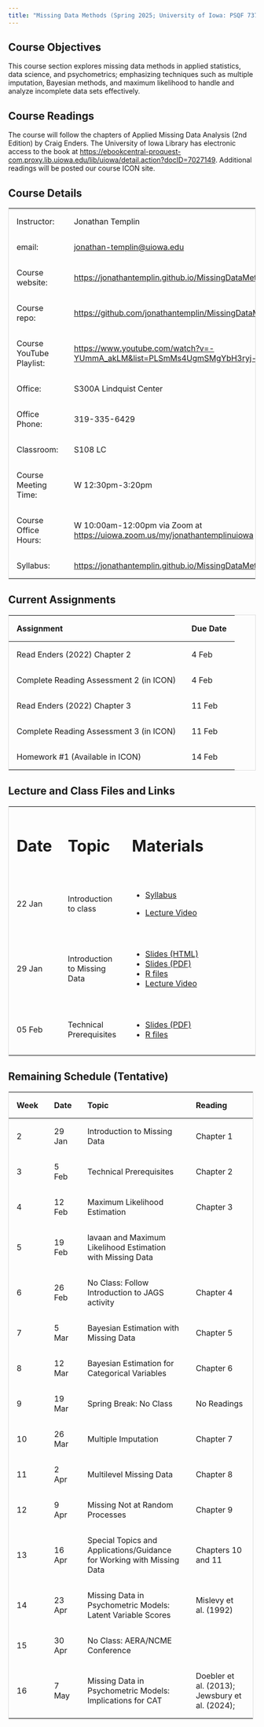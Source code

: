 ```yaml
---
title: "Missing Data Methods (Spring 2025; University of Iowa: PSQF 7375)"
---
```


## Course Objectives

This course section explores missing data methods in applied statistics, data science, and psychometrics; emphasizing techniques such as multiple imputation, Bayesian methods, and maximum likelihood to handle and analyze incomplete data sets effectively.

## Course Readings

The course will follow the chapters of Applied Missing Data Analysis (2nd Edition) by Craig Enders. The University of Iowa Library has electronic access to the book at <https://ebookcentral-proquest-com.proxy.lib.uiowa.edu/lib/uiowa/detail.action?docID=7027149>. Additional readings will be posted our course ICON site.

## Course Details

+--------------------------+---------------------------------------------------------------------------------------+
| Instructor:              | Jonathan Templin                                                                      |
+--------------------------+---------------------------------------------------------------------------------------+
| email:                   | [jonathan-templin\@uiowa.edu](mailto:jonathan-templin@uiowa.edu)                      |
+--------------------------+---------------------------------------------------------------------------------------+
| Course website:          | <https://jonathantemplin.github.io/MissingDataMethods2025/>                           |
+--------------------------+---------------------------------------------------------------------------------------+
| Course repo:             | <https://github.com/jonathantemplin/MissingDataMethods2025>                           |
+--------------------------+---------------------------------------------------------------------------------------+
| Course YouTube Playlist: | <https://www.youtube.com/watch?v=-YUmmA_akLM&list=PLSmMs4UgmSMgYbH3ryj-BTk7F7WWbgWPO> |
+--------------------------+---------------------------------------------------------------------------------------+
| Office:                  | S300A Lindquist Center                                                                |
+--------------------------+---------------------------------------------------------------------------------------+
| Office Phone:            | 319-335-6429                                                                          |
+--------------------------+---------------------------------------------------------------------------------------+
| Classroom:               | S108 LC                                                                               |
+--------------------------+---------------------------------------------------------------------------------------+
| Course Meeting Time:     | W 12:30pm-3:20pm                                                                      |
+--------------------------+---------------------------------------------------------------------------------------+
| Course Office Hours:     | W 10:00am-12:00pm via Zoom at <https://uiowa.zoom.us/my/jonathantemplinuiowa>         |
+--------------------------+---------------------------------------------------------------------------------------+
| Syllabus:                | <https://jonathantemplin.github.io/MissingDataMethods2025/s25mdm_syllabus.html>       |
+--------------------------+---------------------------------------------------------------------------------------+

## Current Assignments

| Assignment                              | Due Date |
|-----------------------------------------|----------|
| Read Enders (2022) Chapter 2            | 4 Feb    |
| Complete Reading Assessment 2 (in ICON) | 4 Feb    |
| Read Enders (2022) Chapter 3            | 11 Feb   |
| Complete Reading Assessment 3 (in ICON) | 11 Feb   |
| Homework #1 (Available in ICON)         | 14 Feb   |

## Lecture and Class Files and Links

```{=html}
<style>
table {
  border-collapse: collapse;
  width: 100%;
  border: 1px solid #ddd;
}

th, td {
  text-align: left;
  padding: 16px;
}
</style>
```

+---------+------------------------------+------------------------------------------------------------------------------------------------------------------------------------------------------------------------------+
| # Date  | # Topic                      | # Materials                                                                                                                                                                  |
+---------+------------------------------+------------------------------------------------------------------------------------------------------------------------------------------------------------------------------+
| 22 Jan  | Introduction to class        | -   [Syllabus](https://jonathantemplin.github.io/MissingDataMethods2025/s25mdm_syllabus.html)                                                                                |
|         |                              |                                                                                                                                                                              |
|         |                              | -   [Lecture Video](https://www.youtube.com/watch?v=-YUmmA_akLM&list=PLSmMs4UgmSMgYbH3ryj-BTk7F7WWbgWPO)                                                                     |
+---------+------------------------------+------------------------------------------------------------------------------------------------------------------------------------------------------------------------------+
| 29 Jan  | Introduction to Missing Data | -   [Slides (HTML)](https://jonathantemplin.github.io/MissingDataMethods2025/_lectures/01_Introduction_to_Missing_Data/01_Introduction_Missing_Data_S2025.html#/title-slide) |
|         |                              | -   [Slides (PDF)](https://jonathantemplin.github.io/MissingDataMethods2025/_lectures/01_Introduction_to_Missing_Data/01_Introduction_Missing_Data_S2025.pdf)                |
|         |                              | -   [R files](https://github.com/jonathantemplin/MissingDataMethods2025/tree/main/_lectures/01_Introduction_to_Missing_Data)                                                 |
|         |                              | -   [Lecture Video](https://youtu.be/UbO_SZXaTcg)                                                                                                                            |
+---------+------------------------------+------------------------------------------------------------------------------------------------------------------------------------------------------------------------------+
| 05 Feb  | Technical Prerequisites      | -   [Slides (PDF)](https://jonathantemplin.github.io/MissingDataMethods2025/_lectures/02_Technical_Prerequisites/02_Technical_Prerequisites_S2025.pdf)                       |
|         |                              | -   [R files](https://github.com/jonathantemplin/MissingDataMethods2025/tree/main/_lectures/02_Technical_Prerequisites)                                                      |
+---------+------------------------------+------------------------------------------------------------------------------------------------------------------------------------------------------------------------------+

## Remaining Schedule (Tentative)

+----------+----------+------------------------------------------------------------------------+------------------------------------------------+
| Week     | Date     | Topic                                                                  | Reading                                        |
+==========+==========+========================================================================+================================================+
| 2        | 29 Jan   | Introduction to Missing Data                                           | Chapter 1                                      |
+----------+----------+------------------------------------------------------------------------+------------------------------------------------+
| 3        | 5 Feb    | Technical Prerequisites                                                | Chapter 2                                      |
+----------+----------+------------------------------------------------------------------------+------------------------------------------------+
| 4        | 12 Feb   | Maximum Likelihood Estimation                                          | Chapter 3                                      |
+----------+----------+------------------------------------------------------------------------+------------------------------------------------+
| 5        | 19 Feb   | lavaan and Maximum Likelihood Estimation with Missing Data             |                                                |
+----------+----------+------------------------------------------------------------------------+------------------------------------------------+
| 6        | 26 Feb   | No Class: Follow Introduction to JAGS activity                         | Chapter 4                                      |
+----------+----------+------------------------------------------------------------------------+------------------------------------------------+
| 7        | 5 Mar    | Bayesian Estimation with Missing Data                                  | Chapter 5                                      |
+----------+----------+------------------------------------------------------------------------+------------------------------------------------+
| 8        | 12 Mar   | Bayesian Estimation for Categorical Variables                          | Chapter 6                                      |
+----------+----------+------------------------------------------------------------------------+------------------------------------------------+
| 9        | 19 Mar   | Spring Break: No Class                                                 | No Readings                                    |
+----------+----------+------------------------------------------------------------------------+------------------------------------------------+
| 10       | 26 Mar   | Multiple Imputation                                                    | Chapter 7                                      |
+----------+----------+------------------------------------------------------------------------+------------------------------------------------+
| 11       | 2 Apr    | Multilevel Missing Data                                                | Chapter 8                                      |
+----------+----------+------------------------------------------------------------------------+------------------------------------------------+
| 12       | 9 Apr    | Missing Not at Random Processes                                        | Chapter 9                                      |
+----------+----------+------------------------------------------------------------------------+------------------------------------------------+
| 13       | 16 Apr   | Special Topics and Applications/Guidance for Working with Missing Data | Chapters 10 and 11                             |
+----------+----------+------------------------------------------------------------------------+------------------------------------------------+
| 14       | 23 Apr   | Missing Data in Psychometric Models: Latent Variable Scores            | Mislevy et al. (1992)                          |
+----------+----------+------------------------------------------------------------------------+------------------------------------------------+
| 15       | 30 Apr   | No Class: AERA/NCME Conference                                         |                                                |
+----------+----------+------------------------------------------------------------------------+------------------------------------------------+
| 16       | 7 May    | Missing Data in Psychometric Models: Implications for CAT              | Doebler et al. (2013); Jewsbury et al. (2024); |
+----------+----------+------------------------------------------------------------------------+------------------------------------------------+
